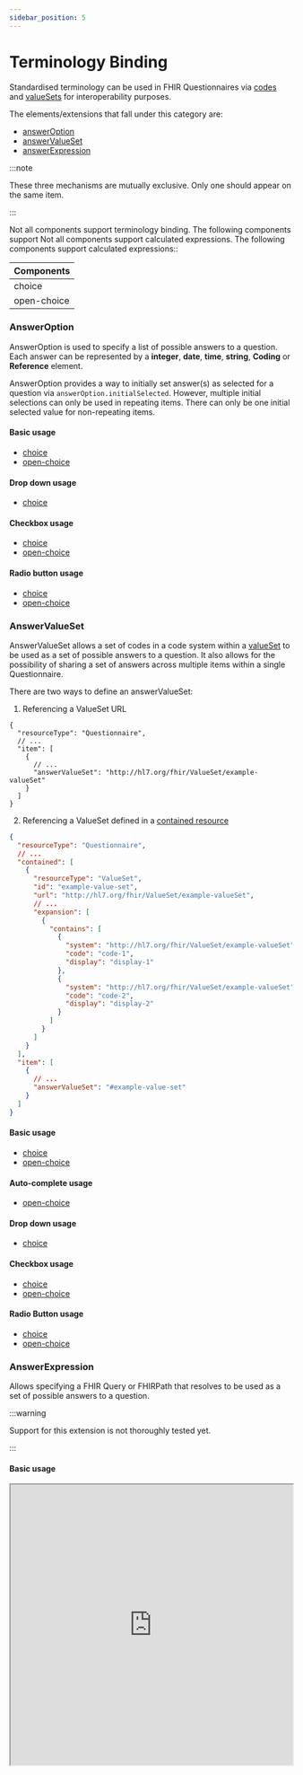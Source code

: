 ```yaml
---
sidebar_position: 5
---
```



# Terminology Binding

Standardised terminology can be used in FHIR Questionnaires via [codes](https://hl7.org/fhir/r4/terminologies.html) and [valueSets](https://www.hl7.org/fhir/r4/valueset.html) for interoperability purposes.

The elements/extensions that fall under this category are:

- [answerOption](http://hl7.org/fhir/uv/sdc/behavior.html#answerOption)
- [answerValueSet](http://hl7.org/fhir/uv/sdc/behavior.html#answerValueSet)
- [answerExpression](http://hl7.org/fhir/uv/sdc/expressions.html#answerExpression)

:::note

These three mechanisms are mutually exclusive. Only one should appear on the same item.

:::

Not all components support terminology binding. The following components support Not all components support calculated expressions. The following components support calculated expressions::

| Components  |
| ----------- |
| choice      |
| open-choice |

### AnswerOption

AnswerOption is used to specify a list of possible answers to a question. Each answer can be represented by a **integer**, **date**, **time**, **string**, **Coding** or **Reference** element.

AnswerOption provides a way to initially set answer(s) as selected for a question via `answerOption.initialSelected`. However, multiple initial selections can only be used in repeating items. There can only be one initial selected value for non-repeating items.

#### Basic usage

- [choice](/smart-forms/docs/components/choice#answer-option)
- [open-choice](/smart-forms/docs/components/open-choice#answer-option)

#### Drop down usage

- [choice](/smart-forms/docs/sdc/advanced/question#choice-answeroption-usage)

#### Checkbox usage

- [choice](/smart-forms/docs/sdc/advanced/question#choice-answeroption-usage-1)
- [open-choice](/smart-forms/docs/sdc/advanced/question#open-choice-answeroption-usage)

#### Radio button usage

- [choice](/smart-forms/docs/sdc/advanced/question#choice-answeroption-usage-2)
- [open-choice](/smart-forms/docs/sdc/advanced/question#open-choice-answeroption-usage-1)

### AnswerValueSet

AnswerValueSet allows a set of codes in a code system within a [valueSet](https://www.hl7.org/fhir/r4/valueset.html) to be used as a set of possible answers to a question.
It also allows for the possibility of sharing a set of answers across multiple items within a single Questionnaire.

There are two ways to define an answerValueSet:

1. Referencing a ValueSet URL

```
{
  "resourceType": "Questionnaire",
  // ...
  "item": [
    {
      // ...
      "answerValueSet": "http://hl7.org/fhir/ValueSet/example-valueSet"
    }
  ]
}
```

2. Referencing a ValueSet defined in a [contained resource](https://hl7.org/fhir/r4/references.html#contained)

```json
{
  "resourceType": "Questionnaire",
  // ...
  "contained": [
    {
      "resourceType": "ValueSet",
      "id": "example-value-set",
      "url": "http://hl7.org/fhir/ValueSet/example-valueSet",
      // ...
      "expansion": [
        {
          "contains": [
            {
              "system": "http://hl7.org/fhir/ValueSet/example-valueSet",
              "code": "code-1",
              "display": "display-1"
            },
            {
              "system": "http://hl7.org/fhir/ValueSet/example-valueSet",
              "code": "code-2",
              "display": "display-2"
            }
          ]
        }
      ]
    }
  ],
  "item": [
    {
      // ...
      "answerValueSet": "#example-value-set"
    }
  ]
}
```

#### Basic usage

- [choice](/smart-forms/docs/components/choice#answer-value-set)
- [open-choice](/smart-forms/docs/components/open-choice#answer-value-set)

#### Auto-complete usage

- [open-choice](/smart-forms/docs/sdc/advanced/question#open-choice-usage)

#### Drop down usage

- [choice](/smart-forms/docs/sdc/advanced/question#choice-answervalueset-usage)

#### Checkbox usage

- [choice](/smart-forms/docs/sdc/advanced/question#choice-answervalueset-usage-1)
- [open-choice](/smart-forms/docs/sdc/advanced/question#open-choice-answervalueset-usage)

#### Radio Button usage

- [choice](/smart-forms/docs/sdc/advanced/question#choice-answervalueset-usage-2)
- [open-choice](/smart-forms/docs/sdc/advanced/question#open-choice-answervalueset-usage-1)

### AnswerExpression

Allows specifying a FHIR Query or FHIRPath that resolves to be used as a set of possible answers to a question.

:::warning

Support for this extension is not thoroughly tested yet.

:::

#### Basic usage

<IframeContainer storyUrl="https://smartforms.csiro.au/storybook/index.html?path=/story/component-sdc-9-1-2-form-behavior-choice-restriction--answer-expression">
  <iframe
    src="https://smartforms.csiro.au/storybook/iframe.html?args=&id=component-sdc-9-1-2-form-behavior-choice-restriction--answer-expression"
    width="100%"
    height="500"
  />
</IframeContainer>
